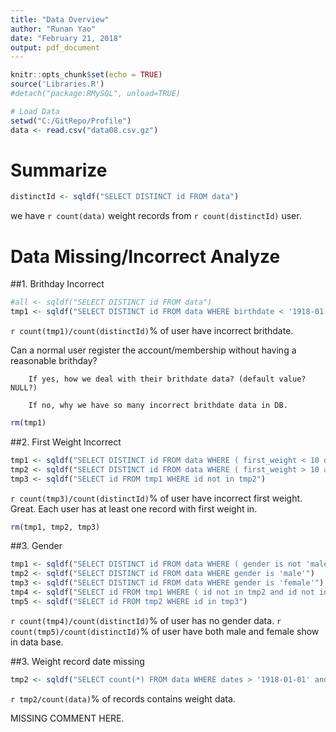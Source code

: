 ```yaml
---
title: "Data Overview"
author: "Runan Yao"
date: "February 21, 2018"
output: pdf_document
---
```


```r
knitr::opts_chunk$set(echo = TRUE)
source('Libraries.R')
#detach("package:RMySQL", unload=TRUE)
```

```r
# Load Data
setwd("C:/GitRepo/Profile")
data <- read.csv("data08.csv.gz")
```

# Summarize
```r
distinctId <- sqldf("SELECT DISTINCT id FROM data")
```
we have `r count(data)` weight records from `r count(distinctId)` user.

# Data Missing/Incorrect Analyze
##1. Brithday Incorrect
```r
#all <- sqldf("SELECT DISTINCT id FROM data")
tmp1 <- sqldf("SELECT DISTINCT id FROM data WHERE birthdate < '1918-01-01' or birthdate > '2018-01-01'")
```
`r count(tmp1)/count(distinctId)`% of user have incorrect brithdate.

Can a normal user register the account/membership without having a reasonable brithday?

        If yes, how we deal with their brithdate data? (default value? NULL?)
        
        If no, why we have so many incorrect brithdate data in DB.
```r
rm(tmp1)
```

##2. First Weight Incorrect
```r
tmp1 <- sqldf("SELECT DISTINCT id FROM data WHERE ( first_weight < 10 or first_weight > 1000 )") # incorrect first weight records
tmp2 <- sqldf("SELECT DISTINCT id FROM data WHERE ( first_weight > 10 and first_weight < 1000 )") # correct first weight records
tmp3 <- sqldf("SELECT id FROM tmp1 WHERE id not in tmp2")

```
`r count(tmp3)/count(distinctId)`% of user have incorrect first weight.
Great. Each user has at least one record with first weight in.
```r
rm(tmp1, tmp2, tmp3)
```

##3. Gender
```r
tmp1 <- sqldf("SELECT DISTINCT id FROM data WHERE ( gender is not 'male' or gender is not 'female' )")
tmp2 <- sqldf("SELECT DISTINCT id FROM data WHERE gender is 'male'")
tmp3 <- sqldf("SELECT DISTINCT id FROM data WHERE gender is 'female'")
tmp4 <- sqldf("SELECT id FROM tmp1 WHERE ( id not in tmp2 and id not in tmp3 )")
tmp5 <- sqldf("SELECT id FROM tmp2 WHERE id in tmp3")
```
`r count(tmp4)/count(distinctId)`% of user has no gender data. `r count(tmp5)/count(distinctId)`% of user have both male and female show in data base.
        
##3. Weight record date missing
```r
tmp2 <- sqldf("SELECT count(*) FROM data WHERE dates > '1918-01-01' and dates < '2018-01-01'")
```
`r tmp2/count(data)`% of records contains weight data.

MISSING COMMENT HERE.






